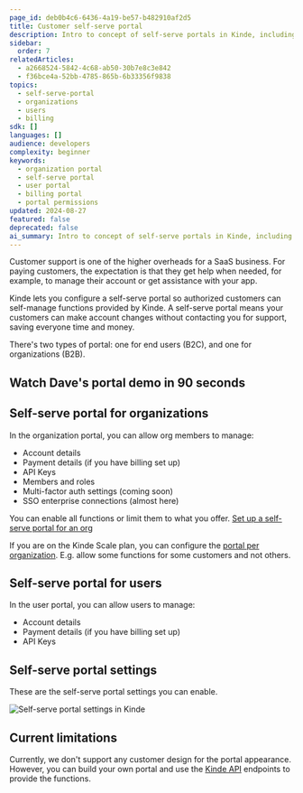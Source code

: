 ```yaml
---
page_id: deb0b4c6-6436-4a19-be57-b482910af2d5
title: Customer self-serve portal
description: Intro to concept of self-serve portals in Kinde, including what functions they include, how to use them, and when to set them up.
sidebar:
  order: 7
relatedArticles:
  - a2668524-5842-4c68-ab50-30b7e8c3e842
  - f36bce4a-52bb-4785-865b-6b33356f9838
topics:
  - self-serve-portal
  - organizations
  - users
  - billing
sdk: []
languages: []
audience: developers
complexity: beginner
keywords:
  - organization portal
  - self-serve portal
  - user portal
  - billing portal
  - portal permissions
updated: 2024-08-27
featured: false
deprecated: false
ai_summary: Intro to concept of self-serve portals in Kinde, including what functions they include, how to use them, and when to set them up.
---
```


Customer support is one of the higher overheads for a SaaS business. For paying customers, the expectation is that they get help when needed, for example, to manage their account or get assistance with your app.

Kinde lets you configure a self-serve portal so authorized customers can self-manage functions provided by Kinde. A self-serve portal means your customers can make account changes without contacting you for support, saving everyone time and money.

There's two types of portal: one for end users (B2C), and one for organizations (B2B).

## Watch Dave's portal demo in 90 seconds

<YoutubeVideo videoId="Q3HW6Mgj6wA" videoTitle="Customer portal in 90 seconds"/>

## Self-serve portal for organizations

In the organization portal, you can allow org members to manage:

- Account details
- Payment details (if you have billing set up)
- API Keys
- Members and roles
- Multi-factor auth settings (coming soon)
- SSO enterprise connections (almost here)

You can enable all functions or limit them to what you offer. [Set up a self-serve portal for an org](/build/set-up-options/self-serve-portal-for-orgs/)

<Aside>
  
If you are on the Kinde Scale plan, you can configure the [portal per organization](/build/organizations/self-serve-portal-per-org/). E.g. allow some functions for some customers and not others.

</Aside>

## Self-serve portal for users

In the user portal, you can allow users to manage:

- Account details
- Payment details (if you have billing set up)
- API Keys

## Self-serve portal settings

These are the self-serve portal settings you can enable.

![Self-serve portal settings in Kinde](https://imagedelivery.net/skPPZTHzSlcslvHjesZQcQ/1fd3505c-883b-4b01-8dff-e028e25b6300/public)

## Current limitations

Currently, we don't support any customer design for the portal appearance. However, you can build your own portal and use the [Kinde API](https://docs.kinde.com/kinde-apis/management/) endpoints to provide the functions.
